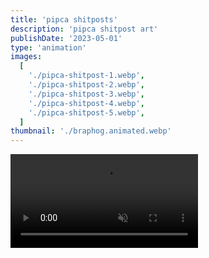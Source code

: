 ```yaml
---
title: 'pipca shitposts'
description: 'pipca shitpost art'
publishDate: '2023-05-01'
type: 'animation'
images:
  [
    './pipca-shitpost-1.webp',
    './pipca-shitpost-2.webp',
    './pipca-shitpost-3.webp',
    './pipca-shitpost-4.webp',
    './pipca-shitpost-5.webp',
  ]
thumbnail: './braphog.animated.webp'
---
```



<Video
  src={braphogDance}
  title='braphog dance'
  autoplay
  loop
  muted
  posterImage={braphogThumb}
/>
